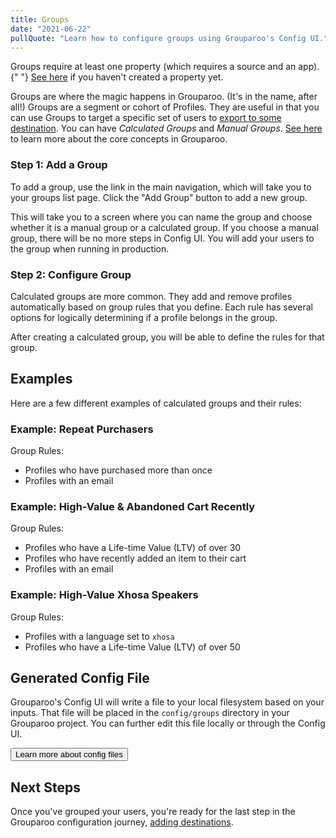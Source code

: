 ```yaml
---
title: Groups
date: "2021-06-22"
pullQuote: "Learn how to configure groups using Grouparoo's Config UI."
---
```


<Alert variant="warning">
  <p className="mb-0">
    Groups require at least one property (which requires a source and an app).{" "}
    <a href="/docs/config/properties">See here</a> if you haven't created a
    property yet.
  </p>
</Alert>

Groups are where the magic happens in Grouparoo. (It's in the name, after all!) Groups are a segment or cohort of Profiles. They are useful in that you can use Groups to target a specific set of users to [export to some destination](/docs/config/destinations). You can have _Calculated Groups_ and _Manual Groups_. [See here](/docs/getting-started/product-concepts) to learn more about the core concepts in Grouparoo.

### Step 1: Add a Group

To add a group, use the link in the main navigation, which will take you to your groups list page. Click the "Add Group" button to add a new group.

<ImageInBrowserFrame
  centered
  alt="Config UI: Add Group"
  src="/images/docs/guides/config/group--01-add.png"
  width={820}
  height={444}
/>

This will take you to a screen where you can name the group and choose whether it is a manual group or a calculated group. If you choose a manual group, there will be no more steps in Config UI. You will add your users to the group when running in production.

<ImageInBrowserFrame
  centered
  alt="Config UI: Add Group Name"
  src="/images/docs/guides/config/group--02-add.png"
  width={820}
  height={370}
/>

### Step 2: Configure Group

Calculated groups are more common. They add and remove profiles automatically based on group rules that you define. Each rule has several options for logically determining if a profile belongs in the group.

After creating a calculated group, you will be able to define the rules for that group.

<ImageInBrowserFrame
  centered
  alt="Config UI: Configure Group"
  src="/images/docs/guides/config/group--03-configure.png"
  width={820}
  height={481}
/>

## Examples

Here are a few different examples of calculated groups and their rules:

### Example: Repeat Purchasers

Group Rules:

- Profiles who have purchased more than once
- Profiles with an email

<ImageInBrowserFrame
  centered
  alt="Config UI: Group Example #1"
  src="/images/docs/guides/config/group--04-example.png"
  width={820}
  height={453}
/>

### Example: High-Value & Abandoned Cart Recently

Group Rules:

- Profiles who have a Life-time Value (LTV) of over 30
- Profiles who have recently added an item to their cart
- Profiles with an email

<ImageInBrowserFrame
  centered
  alt="Config UI: Group Example #2"
  src="/images/docs/guides/config/group--05-example.png"
  width={820}
  height={438}
/>

### Example: High-Value Xhosa Speakers

Group Rules:

- Profiles with a language set to `xhosa`
- Profiles who have a Life-time Value (LTV) of over 50

<ImageInBrowserFrame
  centered
  alt="Config UI: Group Example #3"
  src="/images/docs/guides/config/group--06-example.png"
  width={820}
  height={424}
/>

## Generated Config File

Grouparoo's Config UI will write a file to your local filesystem based on your inputs. That file will be placed in the `config/groups` directory in your Grouparoo project. You can further edit this file locally or through the Config UI.

<Button href="/docs/config/code-config/groups" variant="outline-primary">
  Learn more about config files
</Button>

## Next Steps

Once you've grouped your users, you're ready for the last step in the Grouparoo configuration journey, [adding destinations](/docs/config/destinations).
